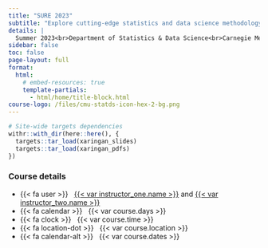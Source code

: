 ```yaml
---
title: "SURE 2023"
subtitle: "Explore cutting-edge statistics and data science methodology with applications in healthcare ([Optum](https://www.stat.cmu.edu/summerbridge/)) and sports ([CMSAC](https://www.stat.cmu.edu/cmsac/)) analytics"
details: |
  Summer 2023<br>Department of Statistics & Data Science<br>Carnegie Mellon University 
sidebar: false
toc: false
page-layout: full
format:
  html:
    # embed-resources: true
    template-partials:
      - html/home/title-block.html
course-logo: /files/cmu-statds-icon-hex-2-bg.png
---
```


```r
# Site-wide targets dependencies
withr::with_dir(here::here(), {
  targets::tar_load(xaringan_slides)
  targets::tar_load(xaringan_pdfs)
})
```

::: {.home}

::: {.grid .course-details}

::: {.g-col-12 .g-col-sm-12 .g-col-md-12}
### Course details

- {{< fa user >}} &nbsp; [{{< var instructor_one.name >}}]({{< var instructor_one.url >}})&nbsp;and&nbsp;[{{< var instructor_two.name >}}]({{< var instructor_two.url >}})
- {{< fa calendar >}} &nbsp; {{< var course.days >}}
- {{< fa clock >}} &nbsp; {{< var course.time >}}
- {{< fa location-dot >}} &nbsp; {{< var course.location >}}
- {{< fa calendar-alt >}} &nbsp; {{< var course.dates >}}
:::

<!-- ::: {.g-col-6 .g-col-md-8 .contact-policy} -->
<!-- ### Contacting us -->

<!-- {{< var contact_policy >}} -->
<!-- ::: -->

:::

:::
